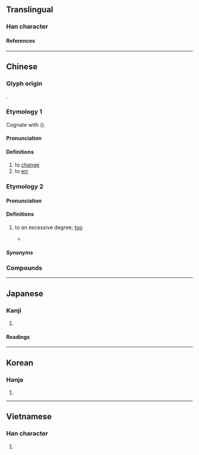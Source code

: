 {{character info}}
==Translingual==

===Han character===
{{Han char|rn=61|rad=心|as=03|sn=7|four=43300|canj=IPP,XXIPP|ids=⿹弋心}}

====References====
{{Han ref|kx=0376.100|dkj=10319|dj=0702.190|hdz=42269.070|uh=5FD2}}

----

==Chinese==
{{zh-forms}}

===Glyph origin===
{{Han etym}}
{{Han compound|弋|心|ls=psc|c1=p|c2=s}}.

===Etymology 1===
Cognate with {{och-l|代|to substitute}} ({{zh-ref|Schuessler, 2007}}).

====Pronunciation====
{{zh-pron
|m=tè
|c=tik1
|h=pfs=thet
|mn=thek
|mc=y
|oc=y
|cat=v
}}

====Definitions====
{{zh-hanzi}}

# to [[change]]
# to [[err]]
#: {{zh-alt-inline|𢘋|貸|貣}}

===Etymology 2===
{{rfe|zh|Related to [[太]]?}}

====Pronunciation====
{{zh-pron
|m=tuī,tè,tēi,1nb=colloquial,1nc=standard in Mainland,2nb=literary,2nc=standard in Taiwan,2nd=variant in Mainland,3nb=colloquial,3nc=variant in Mainland
|c=tik1
|h=pfs=thet;gd=tiad5
|w=4theq
|cat=adv
}}

====Definitions====
{{zh-hanzi}}

# {{lb|zh|dialectal}} to an excessive degree; [[too]]
#* {{zh-x|你 也 忒{tuī} 胡鬧 了。|You're '''too''' wild-acting.|ref=Hongloumeng}}

=====Synonyms=====
{{zh-dial|太}}

===Compounds===
{{zh-der|不忒|密斯忒|差忒|憳忒|忒兒|忒兒嘍|忒忒|忒恁|忒惡|忒敬思|忒楞|忒楞楞|忒楞楞騰|忒殺|忒沒意|忒煞|忒甚|忒過|愆忒|忒修斯}}

----

==Japanese==

===Kanji===
{{ja-kanji|grade=|rs=心03}}

# {{rfdef|ja|sort=心03}}

====Readings====
{{ja-readings
|on=とく
|kun=かわる
}}

----

==Korean==

===Hanja===
{{ko-hanja|특}}

# {{rfdef|ko|sort=心03}}

----

==Vietnamese==

===Han character===
{{vi-readings|rs=心03|reading=thắc}}

# {{rfdef|vi|sort=心03}}